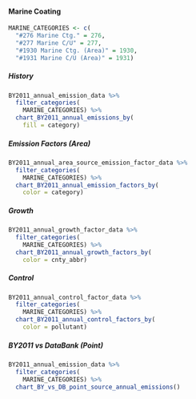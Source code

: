 #### Marine Coating {#coat-indcom-marine}

```r
MARINE_CATEGORIES <- c(
  "#276 Marine Ctg." = 276,
  "#277 Marine C/U" = 277,
  "#1930 Marine Ctg. (Area)" = 1930,
  "#1931 Marine C/U (Area)" = 1931)
```

##### History {-}

```r
BY2011_annual_emission_data %>%
  filter_categories(
    MARINE_CATEGORIES) %>%
  chart_BY2011_annual_emissions_by(
    fill = category) 
```

##### Emission Factors (Area) {-}

```r
BY2011_annual_area_source_emission_factor_data %>%
  filter_categories(
    MARINE_CATEGORIES) %>%
  chart_BY2011_annual_emission_factors_by(
    color = category)
```

##### Growth {-}

```r
BY2011_annual_growth_factor_data %>%
  filter_categories(
    MARINE_CATEGORIES) %>%
  chart_BY2011_annual_growth_factors_by(
    color = cnty_abbr) 
```

##### Control {-}

```r
BY2011_annual_control_factor_data %>%
  filter_categories(
    MARINE_CATEGORIES) %>%
  chart_BY2011_annual_control_factors_by(
    color = pollutant) 
```

##### BY2011 vs DataBank (Point) {-}

```r
BY2011_annual_emission_data %>%
  filter_categories(
    MARINE_CATEGORIES) %>%
  chart_BY_vs_DB_point_source_annual_emissions()
```
